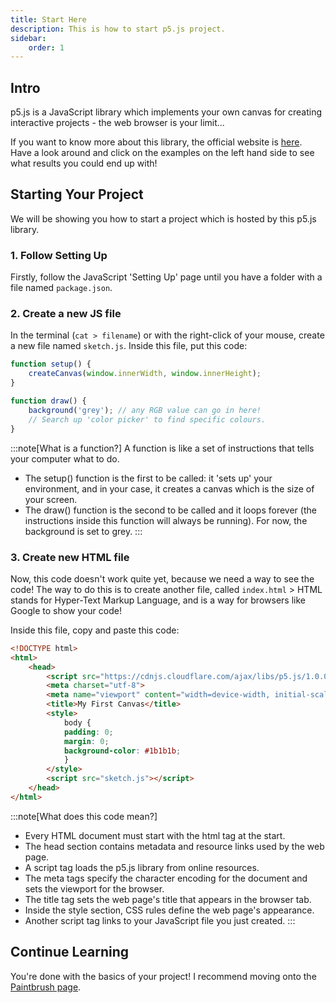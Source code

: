 ```yaml
---
title: Start Here
description: This is how to start p5.js project.
sidebar:
    order: 1
---
```


## Intro

p5.js is a JavaScript library which implements your own canvas for creating interactive projects - the web browser is your limit...

If you want to know more about this library, the official website is <a href="https://p5js.org/get-started/" target="_blank" rel="noopener">here</a>.
Have a look around and click on the examples on the left hand side to see what results you could end up with!

## Starting Your Project

We will be showing you how to start a project which is hosted by this p5.js library.

### 1. Follow Setting Up
Firstly, follow the JavaScript 'Setting Up' page until you have a folder with a file named `package.json`.

### 2. Create a new JS file
In the terminal (`cat > filename`) or with the right-click of your mouse, create a new file named `sketch.js`.
Inside this file, put this code:
```js
function setup() {
    createCanvas(window.innerWidth, window.innerHeight);
}

function draw() {
    background('grey'); // any RGB value can go in here!
    // Search up 'color picker' to find specific colours.
}
```
:::note[What is a function?]
A function is like a set of instructions that tells your computer what to do.
- The setup() function is the first to be called: it 'sets up' your environment, and in your case, it creates a canvas which is the size of your screen.
- The draw() function is the second to be called and it loops forever (the instructions inside this function will always be running). For now, the background is set to grey.
:::
    
### 3. Create new HTML file
Now, this code doesn't work quite yet, because we need a way to see the code! The way to do this is to create another file, called `index.html`
    > HTML stands for Hyper-Text Markup Language, and is a way for browsers like Google to show your code!

Inside this file, copy and paste this code:
```html
<!DOCTYPE html>
<html>
    <head>
        <script src="https://cdnjs.cloudflare.com/ajax/libs/p5.js/1.0.0/p5.js"></script>
        <meta charset="utf-8">
        <meta name="viewport" content="width=device-width, initial-scale=1.0">
        <title>My First Canvas</title>
        <style>
            body {
            padding: 0;
            margin: 0;
            background-color: #1b1b1b;
            }
        </style>
        <script src="sketch.js"></script>
    </head>
</html>
```
:::note[What does this code mean?]
 - Every HTML document must start with the html tag at the start.
 - The head section contains metadata and resource links used by the web page.
 - A script tag loads the p5.js library from online resources.
 - The meta tags specify the character encoding for the document and sets the viewport for the browser.
 - The title tag sets the web page's title that appears in the browser tab.
 - Inside the style section, CSS rules define the web page's appearance.
 - Another script tag links to your JavaScript file you just created.
:::

## Continue Learning

You're done with the basics of your project! I recommend moving onto the [Paintbrush page](/guides/javascript/creative-coding/paintbrush/).

